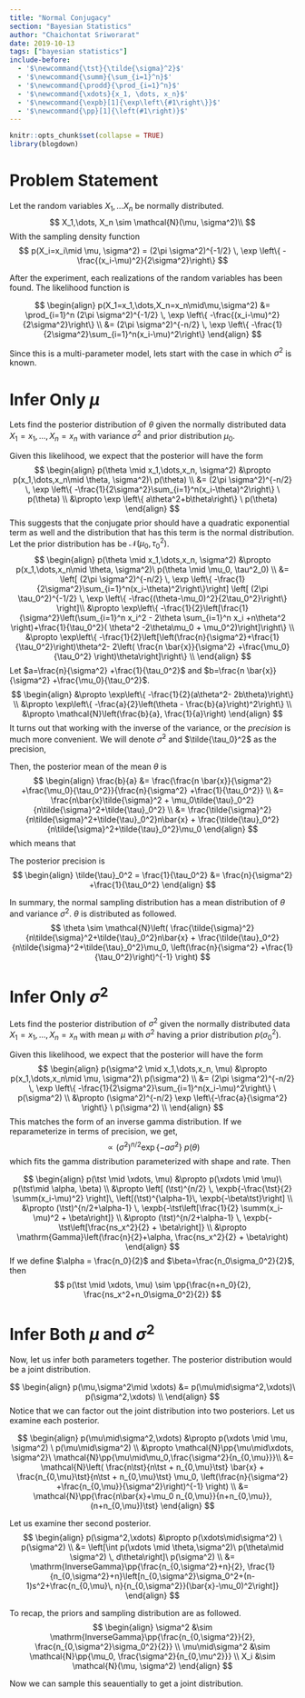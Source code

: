 ```yaml
---
title: "Normal Conjugacy"
section: "Bayesian Statistics"
author: "Chaichontat Sriworarat"
date: 2019-10-13
tags: ["bayesian statistics"]
include-before:
  - '$\newcommand{\tst}{\tilde{\sigma}^2}$'
  - '$\newcommand{\summ}{\sum_{i=1}^n}$'
  - '$\newcommand{\prodd}{\prod_{i=1}^n}$'
  - '$\newcommand{\xdots}{x_1, \dots, x_n}$'
  - '$\newcommand{\expb}[1]{\exp\left\{#1\right\}}$'
  - '$\newcommand{\pp}[1]{\left(#1\right)}$'
---
```


```r
knitr::opts_chunk$set(collapse = TRUE)
library(blogdown)
```


# Problem Statement

Let the random variables $X_1, \dots X_n$ be normally distributed.
$$
X_1,\dots, X_n \sim \mathcal{N}(\mu, \sigma^2)\\
$$
With the sampling density function
$$
p(X_i=x_i\mid \mu, \sigma^2) = (2\pi \sigma^2)^{-1/2} \, \exp \left\{ -\frac{(x_i-\mu)^2}{2\sigma^2}\right\}
$$

After the experiment, each realizations of the random variables has been found. The likelihood function is

$$
\begin{align}
p(X_1=x_1,\dots,X_n=x_n\mid\mu,\sigma^2) &= \prod_{i=1}^n (2\pi \sigma^2)^{-1/2} \, \exp \left\{ -\frac{(x_i-\mu)^2}{2\sigma^2}\right\} \\
&= (2\pi \sigma^2)^{-n/2} \, \exp \left\{ -\frac{1}{2\sigma^2}\sum_{i=1}^n(x_i-\mu)^2\right\}
\end{align}
$$

Since this is a multi-parameter model, lets start with the case in which $\sigma^2$ is known.

# Infer Only $\mu$
Lets find the posterior distribution of $\theta$ given the normally distributed data $X_1=x_1,\dots,X_n=x_n$ with variance $\sigma^2$ and prior distribution $\mu_0$.

Given this likelihood, we expect that the posterior will have the form
$$
\begin{align}
p(\theta \mid x_1,\dots,x_n, \sigma^2) &\propto p(x_1,\dots,x_n\mid \theta, \sigma^2)\ p(\theta) \\
&= (2\pi \sigma^2)^{-n/2} \, \exp \left\{ -\frac{1}{2\sigma^2}\sum_{i=1}^n(x_i-\theta)^2\right\} \ p(\theta) \\
&\propto \exp \left\{ a\theta^2+b\theta\right\} \ p(\theta)
\end{align}
$$
This suggests that the conjugate prior should have a quadratic exponential term as well and the distribution that has this term is the normal distribution. Let the prior distribution has be $\mathcal{N}(\mu_0, \tau_0^2)$.
$$
\begin{align}
p(\theta \mid x_1,\dots,x_n, \sigma^2) &\propto p(x_1,\dots,x_n\mid \theta, \sigma^2)\ p(\theta \mid \mu_0, \tau^2_0) \\
&= \left[ (2\pi \sigma^2)^{-n/2} \, \exp \left\{ -\frac{1}{2\sigma^2}\sum_{i=1}^n(x_i-\theta)^2\right\}\right] \left[ (2\pi \tau_0^2)^{-1/2} \, \exp \left\{ -\frac{(\theta-\mu_0)^2}{2\tau_0^2}\right\} \right]\\
&\propto \exp\left\{ -\frac{1}{2}\left[\frac{1}{\sigma^2}\left(\sum_{i=1}^n x_i^2 - 2\theta \sum_{i=1}^n x_i +n\theta^2 \right)+\frac{1}{\tau_0^2}( \theta^2 -2\theta\mu_0 + \mu_0^2)\right]\right\} \\
&\propto \exp\left\{ -\frac{1}{2}\left[\left(\frac{n}{\sigma^2}+\frac{1}{\tau_0^2}\right)\theta^2- 2\left( \frac{n \bar{x}}{\sigma^2} +\frac{\mu_0}{\tau_0^2} \right)\theta\right]\right\} \\
\end{align}
$$
Let $a=\frac{n}{\sigma^2} +\frac{1}{\tau_0^2}$ and $b=\frac{n \bar{x}}{\sigma^2} +\frac{\mu_0}{\tau_0^2}$.
$$
\begin{align}
&\propto \exp\left\{ -\frac{1}{2}(a\theta^2- 2b\theta)\right\} \\
&\propto \exp\left\{ -\frac{a}{2}\left(\theta - \frac{b}{a}\right)^2\right\} \\
&\propto \mathcal{N}\left(\frac{b}{a}, \frac{1}{a}\right)
\end{align}
$$
It turns out that working with the inverse of the variance, or the _precision_ is much more convenient. We will denote $\tilde{\sigma}^2$ and $\tilde{\tau_0}^2$ as the precision,

Then, the posterior mean of the mean $\theta$ is
$$
\begin{align}
\frac{b}{a} &= \frac{\frac{n \bar{x}}{\sigma^2} +\frac{\mu_0}{\tau_0^2}}{\frac{n}{\sigma^2} +\frac{1}{\tau_0^2}} \\
&= \frac{n\bar{x}\tilde{\sigma}^2 + \mu_0\tilde{\tau}_0^2}{n\tilde{\sigma}^2+\tilde{\tau}_0^2} \\
&= \frac{\tilde{\sigma}^2}{n\tilde{\sigma}^2+\tilde{\tau}_0^2}n\bar{x} + \frac{\tilde{\tau}_0^2}{n\tilde{\sigma}^2+\tilde{\tau}_0^2}\mu_0
\end{align}
$$
which means that

The posterior precision is
$$
\begin{align}
\tilde{\tau}_0^2 = \frac{1}{\tau_0^2} &= \frac{n}{\sigma^2} +\frac{1}{\tau_0^2}
\end{align}
$$

In summary, the normal sampling distribution has a mean distribution of $\theta$ and variance $\sigma^2$. $\theta$ is distributed as followed.
$$
\theta \sim \mathcal{N}\left( \frac{\tilde{\sigma}^2}{n\tilde{\sigma}^2+\tilde{\tau}_0^2}n\bar{x} + \frac{\tilde{\tau}_0^2}{n\tilde{\sigma}^2+\tilde{\tau}_0^2}\mu_0, \left(\frac{n}{\sigma^2} +\frac{1}{\tau_0^2}\right)^{-1} \right)
$$

# Infer Only $\sigma^2$
Lets find the posterior distribution of $\sigma^2$ given the normally distributed data $X_1=x_1,\dots,X_n=x_n$ with mean $\mu$ with $\sigma^2$ having a prior distribution $p(\sigma_0^2)$.

Given this likelihood, we expect that the posterior will have the form
$$
\begin{align}
p(\sigma^2 \mid x_1,\dots,x_n, \mu) &\propto p(x_1,\dots,x_n\mid \mu, \sigma^2)\ p(\sigma^2) \\
&= (2\pi \sigma^2)^{-n/2} \, \exp \left\{ -\frac{1}{2\sigma^2}\sum_{i=1}^n(x_i-\mu)^2\right\} \ p(\sigma^2) \\
&\propto (\sigma^2)^{-n/2} \exp \left\{-\frac{a}{\sigma^2} \right\} \ p(\sigma^2) \\
\end{align}
$$
This matches the form of an inverse gamma distribution. If we reparameterize in terms of precision, we get,
$$
\propto (\tilde{\sigma}^2)^{n/2} \exp \left\{-a\tilde{\sigma}^2 \right\} \ p(\theta)
$$
which fits the gamma distribution parameterized with shape and rate. Then

$$
\begin{align}
p(\tst \mid \xdots, \mu) &\propto p(\xdots \mid \mu)\ p(\tst\mid \alpha, \beta) \\
&\propto \left[ (\tst)^{n/2} \, \expb{-\frac{\tst}{2} \summ(x_i-\mu)^2} \right]\, \left[(\tst)^{\alpha-1}\, \expb{-\beta\tst}\right] \\
&\propto (\tst)^{n/2+\alpha-1} \, \expb{-\tst\left[\frac{1}{2} \summ(x_i-\mu)^2 + \beta\right]} \\
&\propto (\tst)^{n/2+\alpha-1} \, \expb{-\tst\left[\frac{ns_x^2}{2} + \beta\right]} \\
&\propto \mathrm{Gamma}\left(\frac{n}{2}+\alpha, \frac{ns_x^2}{2} + \beta\right)
\end{align}
$$
If we define $\alpha = \frac{n_0}{2}$ and $\beta=\frac{n_0\sigma_0^2}{2}$, then
$$
p(\tst \mid \xdots, \mu) \sim \pp{\frac{n+n_0}{2}, \frac{ns_x^2+n_0\sigma_0^2}{2}}
$$

# Infer Both $\mu$ and $\sigma^2$

Now, let us infer both parameters together. The posterior distribution would be a joint distribution.

$$
\begin{align}
p(\mu,\sigma^2\mid \xdots) &= p(\mu\mid\sigma^2,\xdots)\ p(\sigma^2,\xdots) \\
\end{align}
$$
Notice that we can factor out the joint distribution into two posteriors. Let us examine each posterior. 

$$
\begin{align}
p(\mu\mid\sigma^2,\xdots) &\propto p(\xdots \mid \mu, \sigma^2) \ p(\mu\mid\sigma^2) \\
&\propto \mathcal{N}\pp{\mu\mid\xdots, \sigma^2}\ \mathcal{N}\pp{\mu\mid\mu_0,\frac{\sigma^2}{n_{0,\mu}}}\\
&= \mathcal{N}\left( \frac{n\tst}{n\tst + n_{0,\mu}\tst} \bar{x} + \frac{n_{0,\mu}\tst}{n\tst + n_{0,\mu}\tst} \mu_0, \left(\frac{n}{\sigma^2} +\frac{n_{0,\mu}}{\sigma^2}\right)^{-1} \right) \\
&= \mathcal{N}\pp{\frac{n\bar{x}+\mu_0 n_{0,\mu}}{n+n_{0,\mu}}, (n+n_{0,\mu})\tst}
\end{align}
$$

Let us examine ther second posterior.
$$
\begin{align}
p(\sigma^2,\xdots) &\propto p(\xdots\mid\sigma^2) \ p(\sigma^2) \\
&= \left[\int p(\xdots \mid \theta,\sigma^2)\ p(\theta\mid \sigma^2) \, d\theta\right]\ p(\sigma^2) \\
&= \mathrm{InverseGamma}\pp{\frac{n_{0,\sigma^2}+n}{2}, \frac{1}{n_{0,\sigma^2}+n}\left[n_{0,\sigma^2}\sigma_0^2+(n-1)s^2+\frac{n_{0,\mu}\, n}{n_{0,\sigma^2}}(\bar{x}-\mu_0)^2\right]}
\end{align}
$$

To recap, the priors and sampling distribution are as followed.
$$
\begin{align}
\sigma^2 &\sim \mathrm{InverseGamma}\pp{\frac{n_{0,\sigma^2}}{2}, \frac{n_{0,\sigma^2}\sigma_0^2}{2}} \\
\mu\mid\sigma^2 &\sim \mathcal{N}\pp{\mu_0, \frac{\sigma^2}{n_{0,\mu^2}}} \\
X_i &\sim \mathcal{N}(\mu, \sigma^2)
\end{align}
$$

Now we can sample this seauentially to get a joint distribution.